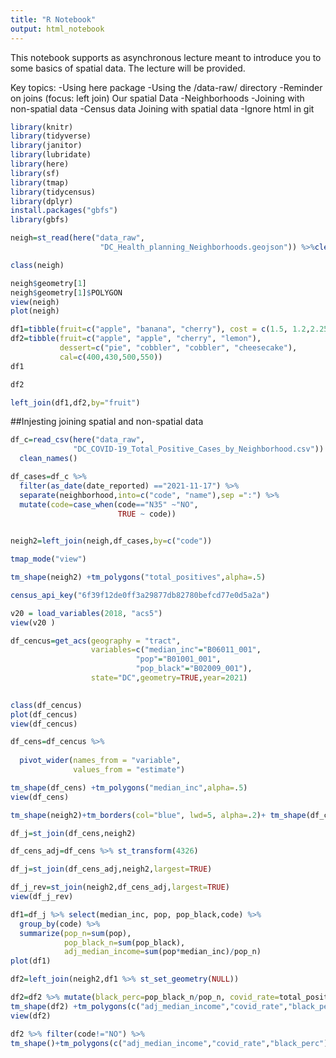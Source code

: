 ```yaml
---
title: "R Notebook"
output: html_notebook
---
```


This notebook supports as asynchronous lecture meant to introduce you to some basics of spatial data. The lecture will be provided.

Key topics:
-Using here package
-Using the /data-raw/ directory
-Reminder on joins (focus: left join)
Our spatial Data
  -Neighborhoods
  -Joining with non-spatial data
  -Census data
  Joining with spatial data
-Ignore html in git

```r
library(knitr)
library(tidyverse)
library(janitor)
library(lubridate)
library(here)
library(sf)
library(tmap)
library(tidycensus)
library(dplyr)
install.packages("gbfs")
library(gbfs)
```


```r
neigh=st_read(here("data_raw",
                    "DC_Health_planning_Neighborhoods.geojson")) %>%clean_names()

class(neigh)

```
```r
neigh$geometry[1]
neigh$geometry[1]$POLYGON
view(neigh)
plot(neigh)
```

```r
df1=tibble(fruit=c("apple", "banana", "cherry"), cost = c(1.5, 1.2,2.25))
df2=tibble(fruit=c("apple", "apple", "cherry", "lemon"),
           dessert=c("pie", "cobbler", "cobbler", "cheesecake"),
           cal=c(400,430,500,550))
df1
```

```r
df2
```

```r
left_join(df1,df2,by="fruit")
```

##Injesting joining spatial and non-spatial data

```r
df_c=read_csv(here("data_raw",
              "DC_COVID-19_Total_Positive_Cases_by_Neighborhood.csv")) %>%
  clean_names()

```


```r
df_cases=df_c %>%
  filter(as_date(date_reported) =="2021-11-17") %>%
  separate(neighborhood,into=c("code", "name"),sep =":") %>%
  mutate(code=case_when(code=="N35" ~"NO",
                        TRUE ~ code)) 
  

```



```r
neigh2=left_join(neigh,df_cases,by=c("code"))

tmap_mode("view")

tm_shape(neigh2) +tm_polygons("total_positives",alpha=.5)
```



```r
census_api_key("6f39f12de0ff3a29877db82780befcd77e0d5a2a")
```

```r
v20 = load_variables(2018, "acs5")
view(v20 )
```

```r
df_cencus=get_acs(geography = "tract",
                  variables=c("median_inc"="B06011_001",
                            "pop"="B01001_001",
                            "pop_black"="B02009_001"),
                  state="DC",geometry=TRUE,year=2021) 
                            
```

```r
class(df_cencus)
plot(df_cencus)
view(df_cencus)
```

```r
df_cens=df_cencus %>%
  
  pivot_wider(names_from = "variable",
              values_from = "estimate")

tm_shape(df_cens) +tm_polygons("median_inc",alpha=.5)
view(df_cens)
```

```r
tm_shape(neigh2)+tm_borders(col="blue", lwd=5, alpha=.2)+ tm_shape(df_cens)+tm_borders(col="red", lwd=1, alpha=.3)
```

```r
df_j=st_join(df_cens,neigh2)
```
```r
df_cens_adj=df_cens %>% st_transform(4326)
```

```r
df_j=st_join(df_cens_adj,neigh2,largest=TRUE)
```

```r
df_j_rev=st_join(neigh2,df_cens_adj,largest=TRUE)
view(df_j_rev)
```


```r
df1=df_j %>% select(median_inc, pop, pop_black,code) %>%
  group_by(code) %>%
  summarize(pop_n=sum(pop),
            pop_black_n=sum(pop_black),
            adj_median_income=sum(pop*median_inc)/pop_n)
plot(df1)
```

```r

df2=left_join(neigh2,df1 %>% st_set_geometry(NULL))
```

```r
df2=df2 %>% mutate(black_perc=pop_black_n/pop_n, covid_rate=total_positives/pop_n)
tm_shape(df2) +tm_polygons(c("adj_median_income","covid_rate","black_perc"))
view(df2)
```

```r
df2 %>% filter(code!="NO") %>%
tm_shape()+tm_polygons(c("adj_median_income","covid_rate","black_perc"),alpha=.4)
```


